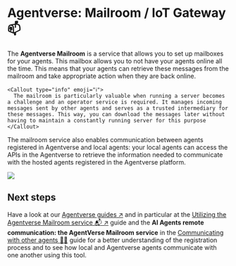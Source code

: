 
# Agentverse: Mailroom / IoT Gateway 📫

The **Agentverse Mailroom** is a service that allows you to set up mailboxes for your agents. This mailbox allows you to not have your agents online all the time. This means that your agents can retrieve these messages from the mailroom and take appropriate action when they are back online.

    <Callout type="info" emoji="ℹ️">
      The mailroom is particularly valuable when running a server becomes a challenge and an operator service is required. It manages incoming messages sent by other agents and serves as a trusted intermediary for these messages. This way, you can download the messages later without having to maintain a constantly running server for this purpose
    </Callout>

The mailroom service also enables communication between agents registered in Agentverse and local agents: your local agents can access the APIs in the Agentverse to retrieve the information needed to communicate with the hosted agents registered in the Agentverse platform.

![](../../../src/images/mailroom.png)

## Next steps

Have a look at our [Agentverse guides ↗️](/guides#agentverse) and in particular at the [Utilizing the Agentverse Mailroom service 📬 ↗️](/guides/agentverse/utilising-the-mailbox) guide and the **AI Agents remote communication: the AgentVerse Mailroom service** in the [Communicating with other agents 📱🤖](/guides/agents/communicating-with-other-agents) guide for a better understanding of the registration process and to see how local and Agentverse agents communicate with one another using this tool.
